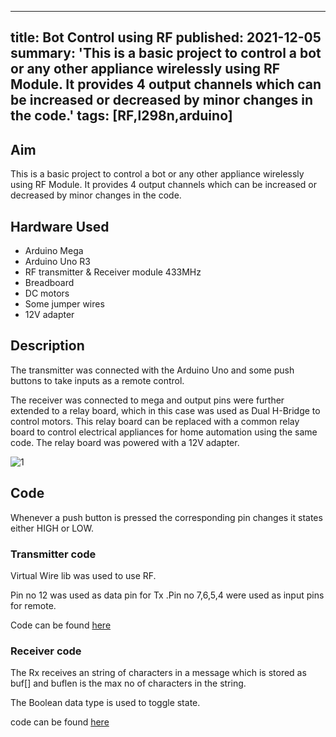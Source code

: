 <!-- ---
title: Bot Control using RF
tags: [RF,l298n,arduino]
layout: article
mode: normal
type: article
sharing: true
author: Rajat Bansal
show_author_profile: true
show_title: true
full_width: false
header: true
cover: /assets/images/blog/thumbnails/Bot Control using RF.png
--- -->

---
title: Bot Control using RF
published: 2021-12-05
summary: 'This is a basic project to control a bot or any other appliance wirelessly using RF Module. It provides 4 output channels which can be increased or decreased by minor changes in the code.'
tags: [RF,l298n,arduino]
---

## Aim
This is a basic project to control a bot or any other appliance wirelessly using RF Module. It provides 4 output channels which can be increased or decreased by minor changes in the code.

<!--more-->
## Hardware Used
- Arduino Mega
- Arduino Uno R3
- RF transmitter & Receiver module 433MHz
- Breadboard
- DC motors
- Some jumper wires
- 12V adapter

 
## Description
The transmitter was connected with the Arduino Uno and some push buttons to take inputs as a remote control.

The receiver was connected to mega and output pins were further extended to a relay board, which in this case was used as Dual H-Bridge to control motors. This relay board can be replaced with a common relay board to control electrical appliances for home automation using the same code. The relay board was powered with a 12V adapter.

<Image
  src='/static/images/blog/thumbnails/Bot Control using RF.png'
  alt='1'
  width='auto'
  height='auto'
/>
## Code
Whenever a push button is pressed the corresponding pin changes it states either HIGH or LOW.

### Transmitter code
Virtual Wire lib was used to use RF.

Pin no 12 was used as data pin for Tx .Pin no 7,6,5,4 were used as input pins for remote.

Code can be found [here](https://github.com/rajatbansal427/RF-bot-controll-Room-automation/blob/master/transmitter_ro_aut.ino) 

### Receiver code
The Rx receives an string of characters in a message which is stored as buf[] and buflen is the max no of characters in the string.

The Boolean data type is used to toggle state.

code can be found [here](https://github.com/rajatbansal427/RF-bot-controll-Room-automation/blob/master/Receiver_ro_au.ino)
 

<EmbedItem url='https://www.youtube.com/embed/P7Eq_2rZxt0' />

